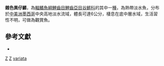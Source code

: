 {{Speciesbox
| taxon = Xenotoca variata
| binomial_authority = [[Bean|Bean]], 1887
| status = NE
| status_system = IUCN3.1
| synonyms = *''Characodon variatus'', <small>Bean, 1887</small> 
}}

'''雜色異仔鱂'''，為[[輻鰭魚綱|輻鰭魚綱]][[鯉齒目|鯉齒目]][[鯉齒亞目|鯉齒亞目]][[谷鱂科|谷鱂科]]的其中一[[種|種]]，為熱帶淡水魚，分布於[[中美洲|中美洲]][[墨西哥|墨西哥]]中央高地淡水流域，體長可達6公分，棲息在底中層水域，生活習性不明，可做為觀賞魚。

== 參考文獻 ==
*{{FishBase_species|genus=Xenotoca|species=variata|year=2014|month=10}}

{{魚類小作品}}
{{Taxonbar}}
[[Category:1887年描述的鱼类|Z]]
[[Category:觀賞魚|Z]]
[[Category:異仔鱂屬|variata]]